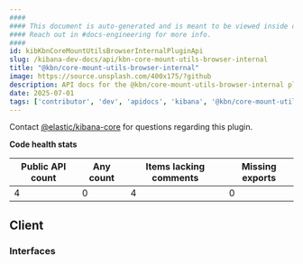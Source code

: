 ```yaml
---
####
#### This document is auto-generated and is meant to be viewed inside our experimental, new docs system.
#### Reach out in #docs-engineering for more info.
####
id: kibKbnCoreMountUtilsBrowserInternalPluginApi
slug: /kibana-dev-docs/api/kbn-core-mount-utils-browser-internal
title: "@kbn/core-mount-utils-browser-internal"
image: https://source.unsplash.com/400x175/?github
description: API docs for the @kbn/core-mount-utils-browser-internal plugin
date: 2025-07-01
tags: ['contributor', 'dev', 'apidocs', 'kibana', '@kbn/core-mount-utils-browser-internal']
---
```




Contact [@elastic/kibana-core](https://github.com/orgs/elastic/teams/kibana-core) for questions regarding this plugin.

**Code health stats**

| Public API count  | Any count | Items lacking comments | Missing exports |
|-------------------|-----------|------------------------|-----------------|
| 4 | 0 | 4 | 0 |

## Client

### Interfaces
<DocDefinitionList data={kbnCoreMountUtilsBrowserInternalObj.client.interfaces}/>

